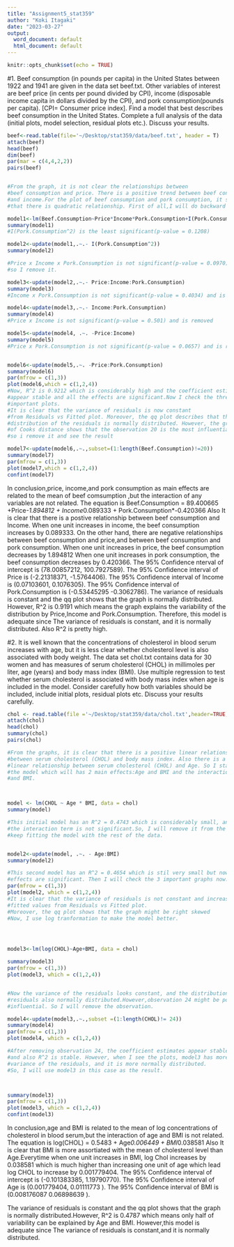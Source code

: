```yaml
---
title: "Assignment5_stat359"
author: "Koki Itagaki"
date: "2023-03-27"
output:
  word_document: default
  html_document: default
---
```


```r
knitr::opts_chunk$set(echo = TRUE)
```


#1. Beef consumption (in pounds per capita) in the United States between 1922 
and 1941 are given in the data set beef.txt. Other variables of interest are
beef price (in cents per pound divided by CPI), income (disposable income 
capita in dollars divided by the CPI), and pork consumption(pounds per capita).
[CPI= Consumer price index]. Find a model that best describes beef consumption
in the United States. Complete a full analysis of the data (initial plots,
model selection, residual plots etc.). Discuss your results.
```r
beef<-read.table(file='~/Desktop/stat359/data/beef.txt', header = T)
attach(beef)
head(beef)
dim(beef)
par(mar = c(4,4,2,2))
pairs(beef)


#From the graph, it is not clear the relationships between 
#beef consumption and price. There is a positive trend between beef consumption
#and income.For the plot of beef consumption and pork consumption, it seemsto be
#that there is quadratic relationship. First of all,I will do backward selection

model1<-lm(Beef.Consumption~Price*Income*Pork.Consumption+I(Pork.Consumption^2))
summary(model1)
#I(Pork.Consumption^2) is the least significant(p-value = 0.1208)

model2<-update(model1,.~.- I(Pork.Consumption^2))
summary(model2)

#Price x Income x Pork.Consumption is not significant(p-value = 0.0970)
#so I remove it.

model3<-update(model2,.~.- Price:Income:Pork.Consumption)
summary(model3)
#Income x Pork.Consumption is not significant(p-value = 0.4034) and is removed

model4<-update(model3,.~.- Income:Pork.Consumption)
summary(model4)
#Price x Income is not significant(p-value = 0.501) and is removed

model5<-update(model4, .~. -Price:Income)
summary(model5)
#Price x Pork.Consumption is not significant(p-value = 0.0657) and is removed


model6<-update(model5,.~. -Price:Pork.Consumption)
summary(model6)
par(mfrow = c(1,3))
plot(model6,which = c(1,2,4))
#Now, R^2 is 0.9212 which is considerably high and the coefficient estimates 
#appear stable and all the effects are significant.Now I check the three 
#important plots.
#It is clear that the variance of residuals is now constant 
#from Residuals vs Fitted plot. Moreover, the qq plot describes that the 
#distribution of the residuals is normally distributed. However, the graph
#of Cooks distance shows that the observation 20 is the most influential element
#so i remove it and see the result 

model7<-update(model6,.~.,subset=(1:length(Beef.Consumption)!=20))
summary(model7)
par(mfrow = c(1,3))
plot(model7,which = c(1,2,4))
confint(model7)
```
In conclusion,price, income,and pork consumption as main effects are related to the mean of 
beef comsumption ,but the interaction of any variables are not related.
The equation is 
Beef.Consumption = 89.400665 +Price*-1.894812 + Income*0.089333 + Pork.Consumption*-0.420366
Also It is clear that there is a postive relationship between beef consumption
and Income. When one unit increases in income, the beef consumption increases by
0.089333. On the other hand, there are negative relationships between 
beef consumption and price,and between beef consumption and pork consumption.
When one unit increases in price, the beef consumption decreases by
1.894812 When one unit increases in pork consumption, the beef consumption
decreases by 0.420366.
The 95% Confidence nterval of intercept is (78.00857212, 100.7927589).
The 95% Confidence interval of Price is (-2.21318371, -1.5764406).
The 95% Confidence interval of Income is (0.07103601,   0.1076305).
The 95% Confidence interval of Pork.Consumption is (-0.53445295  -0.3062786).
The variance of residuals is constant and the qq plot shows that the graph 
is normally distributed. However, R^2 is 0.9191 which means the graph explains
the variability of the distribution by Price,Income and Pork.Consumption.
Therefore, this model is adequate since The variance of residuals is constant,
and it is normally distributed. Also R^2 is pretty high.





#2. It is well known that the concentrations of cholesterol in
blood serum increases with age, but it is less clear whether
cholesterol level is also associated with body weight. The
data set chol.txt contains data for 30 women and has
measures of serum cholesterol (CHOL) in millimoles per
liter, age (years) and body mass index (BMI). Use multiple
regression to test whether serum cholesterol is associated
with body mass index when age is included in the model.
Consider carefully how both variables should be included,
include initial plots, residual plots etc. Discuss your results
carefully.


```r
chol <- read.table(file ='~/Desktop/stat359/data/chol.txt',header=TRUE,sep="")
attach(chol)
head(chol)
summary(chol)
pairs(chol)

#From the graphs, it is clear that there is a positive linear relationship 
#between serum cholesterol (CHOL) and body mass index. Also there is a positive
#linear relationship between serum cholesterol (CHOL) and Age. So I start with
#the model which will has 2 main effects:Age and BMI and the interaction of Age
#and BMI.



model <- lm(CHOL ~ Age * BMI, data = chol)
summary(model)

#This initial model has an R^2 = 0.4743 which is considerably small, and 
#the interaction term is not significant.So, I will remove it from the model and
#keep fitting the model with the rest of the data.


model2<-update(model, .~. - Age:BMI)
summary(model2)

#This second model has an R^2 = 0.4654 which is stil very small but now all of
#effects are significant. Then I will check the 3 important graphs now.
par(mfrow = c(1,3))
plot(model2, which = c(1,2,4))
#It is clear that the variance of residuals is not constant and increases with
#fitted values from Residuals vs Fitted plot.
#Moreover, the qq plot shows that the graph might be right skewed
#Now, I use log tranformation to make the model better.




model3<-lm(log(CHOL)~Age+BMI, data = chol)

summary(model3)
par(mfrow = c(1,3))
plot(model3, which = c(1,2,4))


#Now the variance of the residuals looks constant, and the distribution of the 
#residuals also normally distributed.However,observation 24 might be potentially
#influential. So I will remove the observation.

model4<-update(model3,.~.,subset =(1:length(CHOL)!= 24))
summary(model4)
par(mfrow = c(1,3))
plot(model4, which = c(1,2,4))

#After removing observation 24, the coefficient estimates appear stable
#and also R^2 is stable. However, when I see the plots, model3 has more constant 
#variance of the residuals, and it is more normally distributed.
#So, I will use model3 in this case as the result.



summary(model3)
par(mfrow = c(1,3))
plot(model3, which = c(1,2,4))
confint(model3)

```
In conclusion,age and BMI is related to the mean of log concentrations of cholesterol in
blood serum,but the interaction of age and BMI is not related.
The equation is log(CHOL) = 0.5483 + Age*0.006449 + BMI*0.038581
Also It is clear that BMI is more assortiated with the mean of cholesterol level
than Age.Everytime when one unit increases in BMI, log Chol increases by 0.038581 which 
is much higher than increasing one unit of age which lead log CHOL to increase
by 0.001779404.
The 95% Confidence interval of intercept is (-0.101383385, 1.19790770).
The 95% Confidence interval of Age is (0.001779404, 0.01111773 ).
The 95% Confidence interval of BMI is (0.008176087 0.06898639 ).

The variance of residuals is constant and the qq plot shows that the graph 
is normally distributed.However, R^2 is 0.4787 which means only half
of variability can be explained by Age and BMI.
However,this model is adequate since The variance of residuals is constant,and
it is normally distributed.





